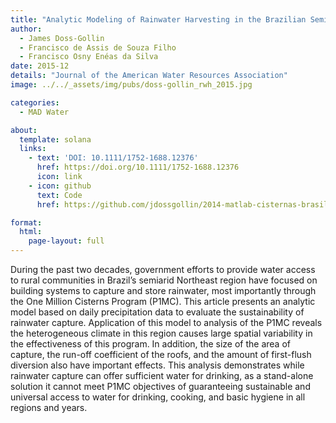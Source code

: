 ```yaml
---
title: "Analytic Modeling of Rainwater Harvesting in the Brazilian Semiarid Northeast"
author:
  - James Doss-Gollin
  - Francisco de Assis de Souza Filho
  - Francisco Osny Enéas da Silva
date: 2015-12
details: "Journal of the American Water Resources Association"
image: ../../_assets/img/pubs/doss-gollin_rwh_2015.jpg

categories:
  - MAD Water

about:
  template: solana
  links:
    - text: 'DOI: 10.1111/1752-1688.12376'
      href: https://doi.org/10.1111/1752-1688.12376
      icon: link
    - icon: github
      text: Code
      href: https://github.com/jdossgollin/2014-matlab-cisternas-brasil

format:
  html:
    page-layout: full
---
```


During the past two decades, government efforts to provide water access to rural communities in Brazil’s semiarid Northeast region have focused on building systems to capture and store rainwater, most importantly through the One Million Cisterns Program (P1MC). This article presents an analytic model based on daily precipitation data to evaluate the sustainability of rainwater capture. Application of this model to analysis of the P1MC reveals the heterogeneous climate in this region causes large spatial variability in the effectiveness of this program. In addition, the size of the area of capture, the run-off coefficient of the roofs, and the amount of first-flush diversion also have important effects. This analysis demonstrates while rainwater capture can offer sufficient water for drinking, as a stand-alone solution it cannot meet P1MC objectives of guaranteeing sustainable and universal access to water for drinking, cooking, and basic hygiene in all regions and years.